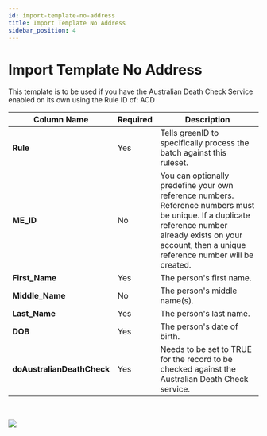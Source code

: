 ```yaml
---
id: import-template-no-address
title: Import Template No Address
sidebar_position: 4
---
```


# Import Template No Address

This template is to be used if you have the Australian Death Check Service enabled on its own using the Rule ID of: ACD

| **Column Name**            | **Required** | **Description**                                                                                                                                                                                            |
| -------------------------- | ------------ | ---------------------------------------------------------------------------------------------------------------------------------------------------------------------------------------------------------- |
| **Rule**                   | Yes          | Tells greenID to specifically process the batch against this ruleset.                                                                                                                                      |
| **ME\_ID**                 | No           | You can optionally predefine your own reference numbers. Reference numbers must be unique. If a duplicate reference number already exists on your account, then a unique reference number will be created. |
| **First\_Name**            | Yes          | The person's first name.                                                                                                                                                                                   |
| **Middle\_Name**           | No           | The person's middle name(s).                                                                                                                                                                               |
| **Last\_Name**             | Yes          | The person's last name.                                                                                                                                                                                    |
| **DOB**                    | Yes          | The person's date of birth.                                                                                                                                                                                |
| **doAustralianDeathCheck** | Yes          | Needs to be set to TRUE for the record to be checked against the Australian Death Check service.                                                                                                           |

 

![](/img/excel5.png)
